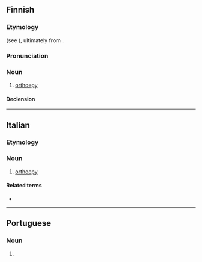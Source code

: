{{also|ortoépia}}
==Finnish==

===Etymology===
{{internationalism|fi}} (see {{cog|en|orthoepy}}), ultimately from {{der|fi|grc|ὀρθοέπεια}}.

===Pronunciation===
{{fi-p}}

===Noun===
{{fi-noun}}

# [[orthoepy]]

====Declension====
{{fi-decl-kulkija|ortoepi|a}}

----

==Italian==

===Etymology===
{{prefix|it|orto|}}

===Noun===
{{it-noun|f}}

# [[orthoepy]]

====Related terms====
* {{l|it|ortoepico}}

----

==Portuguese==

===Noun===
{{pt-noun|f}}

# {{alternative form of|pt|ortoépia}}

{{cln|pt|terms with varying stress}}